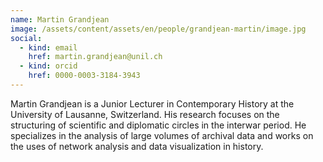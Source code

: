 ```yaml
---
name: Martin Grandjean
image: /assets/content/assets/en/people/grandjean-martin/image.jpg
social:
  - kind: email
    href: martin.grandjean@unil.ch
  - kind: orcid
    href: 0000-0003-3184-3943
---
```

Martin Grandjean is a Junior Lecturer in Contemporary History at the University of Lausanne, Switzerland. His research focuses on the structuring of scientific and diplomatic circles in the interwar period. He specializes in the analysis of large volumes of archival data and works on the uses of network analysis and data visualization in history.